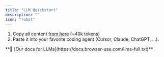 ```yaml
---
title: "LLM Quickstart"
description: ""
icon: "robot"
---
```


<Info>


1. Copy all content [from here](https://docs.browser-use.com/llms-full.txt)  (~40k tokens)
2. Paste it into your favorite coding agent (Cursor, Claude, ChatGPT, ...). 
</Info>
**🔗 [Our docs for LLMs](https://docs.browser-use.com/llms-full.txt)**

